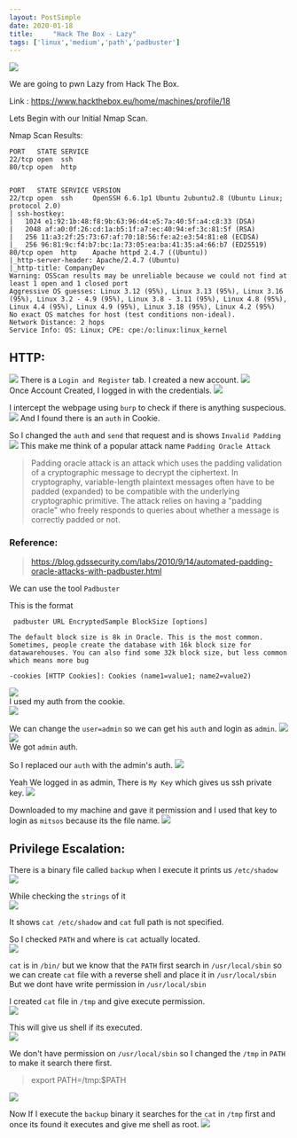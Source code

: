 ```yaml
---
layout: PostSimple
date: 2020-01-18
title:     "Hack The Box - Lazy"
tags: ['linux','medium','path','padbuster']
---
```


![](https://raw.githubusercontent.com/ghostbyt3/ghostbyt3.github.io/master/public/static/images/htb-lazy/1.png)

We are going to pwn Lazy from Hack The Box.

Link : <https://www.hackthebox.eu/home/machines/profile/18>


Lets Begin with our Initial Nmap Scan.

Nmap Scan Results:

```
PORT   STATE SERVICE
22/tcp open  ssh
80/tcp open  http


PORT   STATE SERVICE VERSION
22/tcp open  ssh     OpenSSH 6.6.1p1 Ubuntu 2ubuntu2.8 (Ubuntu Linux; protocol 2.0)
| ssh-hostkey: 
|   1024 e1:92:1b:48:f8:9b:63:96:d4:e5:7a:40:5f:a4:c8:33 (DSA)
|   2048 af:a0:0f:26:cd:1a:b5:1f:a7:ec:40:94:ef:3c:81:5f (RSA)
|   256 11:a3:2f:25:73:67:af:70:18:56:fe:a2:e3:54:81:e8 (ECDSA)
|_  256 96:81:9c:f4:b7:bc:1a:73:05:ea:ba:41:35:a4:66:b7 (ED25519)
80/tcp open  http    Apache httpd 2.4.7 ((Ubuntu))
|_http-server-header: Apache/2.4.7 (Ubuntu)
|_http-title: CompanyDev
Warning: OSScan results may be unreliable because we could not find at least 1 open and 1 closed port
Aggressive OS guesses: Linux 3.12 (95%), Linux 3.13 (95%), Linux 3.16 (95%), Linux 3.2 - 4.9 (95%), Linux 3.8 - 3.11 (95%), Linux 4.8 (95%), Linux 4.4 (95%), Linux 4.9 (95%), Linux 3.18 (95%), Linux 4.2 (95%)
No exact OS matches for host (test conditions non-ideal).
Network Distance: 2 hops
Service Info: OS: Linux; CPE: cpe:/o:linux:linux_kernel
```

## HTTP:

![](https://raw.githubusercontent.com/ghostbyt3/ghostbyt3.github.io/master/public/static/images/htb-lazy/2.png)
There is a ``Login and Register`` tab. I created a new account.
![](https://raw.githubusercontent.com/ghostbyt3/ghostbyt3.github.io/master/public/static/images/htb-lazy/3.png)<br/>
Once Account Created, I logged in with the credentials.
![](https://raw.githubusercontent.com/ghostbyt3/ghostbyt3.github.io/master/public/static/images/htb-lazy/4.png)

I intercept the webpage using ``burp`` to check if there is anything suspecious.
![](https://raw.githubusercontent.com/ghostbyt3/ghostbyt3.github.io/master/public/static/images/htb-lazy/5.png)
And I found there is an ``auth`` in Cookie.

So I changed the ``auth`` and ``send`` that request and is shows ``Invalid Padding``
![](https://raw.githubusercontent.com/ghostbyt3/ghostbyt3.github.io/master/public/static/images/htb-lazy/6.png)
This make me think of a popular attack name ``Padding Oracle Attack``

>Padding oracle attack is an attack which uses the padding validation of a cryptographic message to decrypt the ciphertext. In cryptography, variable-length plaintext messages often have to be padded (expanded) to be compatible with the underlying cryptographic primitive. The attack relies on having a "padding oracle" who freely responds to queries about whether a message is correctly padded or not.

### Reference:
>https://blog.gdssecurity.com/labs/2010/9/14/automated-padding-oracle-attacks-with-padbuster.html

We can use the tool ``Padbuster``

This is the format 
```
 padbuster URL EncryptedSample BlockSize [options]

The default block size is 8k in Oracle. This is the most common. Sometimes, people create the database with 16k block size for datawarehouses. You can also find some 32k block size, but less common which means more bug

-cookies [HTTP Cookies]: Cookies (name1=value1; name2=value2)
```
![](https://raw.githubusercontent.com/ghostbyt3/ghostbyt3.github.io/master/public/static/images/htb-lazy/7.png)<br/>
I used my auth from the cookie.<br/>
![](https://raw.githubusercontent.com/ghostbyt3/ghostbyt3.github.io/master/public/static/images/htb-lazy/8.png)

We can change the ``user=admin`` so we can get his ``auth`` and login as ``admin``.
![](https://raw.githubusercontent.com/ghostbyt3/ghostbyt3.github.io/master/public/static/images/htb-lazy/9.png)<br/>
![](https://raw.githubusercontent.com/ghostbyt3/ghostbyt3.github.io/master/public/static/images/htb-lazy/10.png)<br/>
We got ``admin`` auth.

So I replaced our ``auth`` with the admin's auth.
![](https://raw.githubusercontent.com/ghostbyt3/ghostbyt3.github.io/master/public/static/images/htb-lazy/11.png)

Yeah We logged in as admin, There is ``My Key`` which gives us ssh private key.
![](https://raw.githubusercontent.com/ghostbyt3/ghostbyt3.github.io/master/public/static/images/htb-lazy/12.png)

Downloaded to my machine and gave it permission and I used that key to login as ``mitsos`` because its the file name.
![](https://raw.githubusercontent.com/ghostbyt3/ghostbyt3.github.io/master/public/static/images/htb-lazy/13.png)

## Privilege Escalation:

There is a binary file called ``backup`` when I execute it prints us ``/etc/shadow``<br/>
![](https://raw.githubusercontent.com/ghostbyt3/ghostbyt3.github.io/master/public/static/images/htb-lazy/14.png)

While checking the ``strings`` of it<br/>
![](https://raw.githubusercontent.com/ghostbyt3/ghostbyt3.github.io/master/public/static/images/htb-lazy/15.png)

It shows ``cat /etc/shadow`` and ``cat`` full path is not specified.

So I checked ``PATH`` and where is ``cat`` actually located.<br/>
![](https://raw.githubusercontent.com/ghostbyt3/ghostbyt3.github.io/master/public/static/images/htb-lazy/16.png)

``cat`` is in ``/bin/`` but we know that the ``PATH`` first search in ``/usr/local/sbin`` so we can create ``cat`` file with a reverse shell and place it in ``/usr/local/sbin``
But we dont have write permission in ``/usr/local/sbin``

I created ``cat`` file in ``/tmp`` and give execute permission.<br/>
![](https://raw.githubusercontent.com/ghostbyt3/ghostbyt3.github.io/master/public/static/images/htb-lazy/17.png)

This will give us shell if its executed.<br/>
![](https://raw.githubusercontent.com/ghostbyt3/ghostbyt3.github.io/master/public/static/images/htb-lazy/18.png)

We don't have permission on ``/usr/local/sbin`` so I changed the ``/tmp`` in  ``PATH``  to make it search there first.

> export PATH=/tmp:$PATH

![](https://raw.githubusercontent.com/ghostbyt3/ghostbyt3.github.io/master/public/static/images/htb-lazy/19.png)

Now If I execute the ``backup`` binary it searches for the ``cat`` in ``/tmp`` first and once its found it executes and give me shell as root.
![](https://raw.githubusercontent.com/ghostbyt3/ghostbyt3.github.io/master/public/static/images/htb-lazy/20.png)

